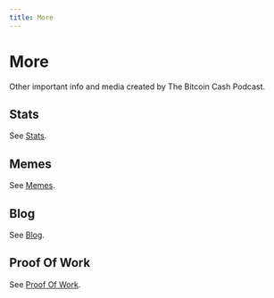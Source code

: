 ```yaml
---
title: More
---
```


# More

Other important info and media created by The Bitcoin Cash Podcast.

## Stats

See [Stats](/stats).

## Memes

See [Memes](/memes).

## Blog

See [Blog](/blog).

## Proof Of Work

See [Proof Of Work](/proof-of-work).